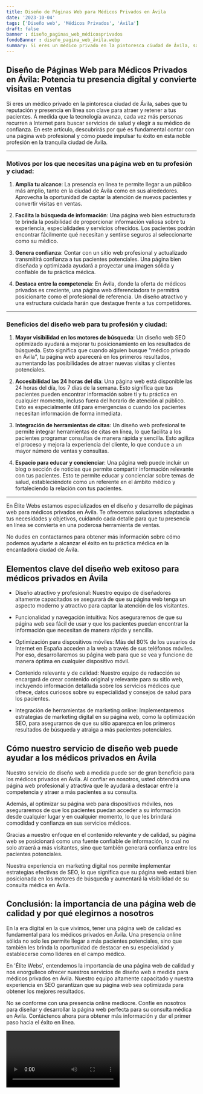 ```yaml
---
title: Diseño de Páginas Web para Médicos Privados en Ávila
date: '2023-10-04'
tags: ['Diseño web', 'Médicos Privados', 'Ávila']
draft: false
banner : diseño_paginas_web_médicosprivados
fondoBanner : diseño_pagina_web_ávila.webp
summary: Si eres un médico privado en la pintoresca ciudad de Ávila, sabes que tu reputación y presencia en línea son clave para atraer y retener a tus pacientes. A medida que la tecnología avanza, cada vez más personas recurren a Internet para buscar servicios de salud y elegir a su médico de confianza. En este artículo, descubrirás por qué es fundamental contar con una página web profesional y cómo puede impulsar tu éxito en esta noble profesión en la tranquila ciudad de Ávila.
---
```


## Diseño de Páginas Web para Médicos Privados en Ávila: Potencia tu presencia digital y convierte visitas en ventas

Si eres un médico privado en la pintoresca ciudad de Ávila, sabes que tu reputación y presencia en línea son clave para atraer y retener a tus pacientes. A medida que la tecnología avanza, cada vez más personas recurren a Internet para buscar servicios de salud y elegir a su médico de confianza. En este artículo, descubrirás por qué es fundamental contar con una página web profesional y cómo puede impulsar tu éxito en esta noble profesión en la tranquila ciudad de Ávila.

---

### Motivos por los que necesitas una página web en tu profesión y ciudad:

1. **Amplía tu alcance**: La presencia en línea te permite llegar a un público más amplio, tanto en la ciudad de Ávila como en sus alrededores. Aprovecha la oportunidad de captar la atención de nuevos pacientes y convertir visitas en ventas.

2. **Facilita la búsqueda de información**: Una página web bien estructurada te brinda la posibilidad de proporcionar información valiosa sobre tu experiencia, especialidades y servicios ofrecidos. Los pacientes podrán encontrar fácilmente qué necesitan y sentirse seguros al seleccionarte como su médico.

3. **Genera confianza**: Contar con un sitio web profesional y actualizado transmitirá confianza a tus pacientes potenciales. Una página bien diseñada y optimizada ayudará a proyectar una imagen sólida y confiable de tu práctica médica.

4. **Destaca entre la competencia**: En Ávila, donde la oferta de médicos privados es creciente, una página web diferenciadora te permitirá posicionarte como el profesional de referencia. Un diseño atractivo y una estructura cuidada harán que destaque frente a tus competidores.

---

### Beneficios del diseño web para tu profesión y ciudad:

1. **Mayor visibilidad en los motores de búsqueda**: Un diseño web SEO optimizado ayudará a mejorar tu posicionamiento en los resultados de búsqueda. Esto significa que cuando alguien busque "médico privado en Ávila", tu página web aparecerá en los primeros resultados, aumentando las posibilidades de atraer nuevas visitas y clientes potenciales.

2. **Accesibilidad las 24 horas del día**: Una página web está disponible las 24 horas del día, los 7 días de la semana. Esto significa que tus pacientes pueden encontrar información sobre ti y tu práctica en cualquier momento, incluso fuera del horario de atención al público. Esto es especialmente útil para emergencias o cuando los pacientes necesitan información de forma inmediata.

3. **Integración de herramientas de citas**: Un diseño web profesional te permite integrar herramientas de citas en línea, lo que facilita a los pacientes programar consultas de manera rápida y sencilla. Esto agiliza el proceso y mejora la experiencia del cliente, lo que conduce a un mayor número de ventas y consultas.

4. **Espacio para educar y concienciar**: Una página web puede incluir un blog o sección de noticias que permite compartir información relevante con tus pacientes. Esto te permite educar y concienciar sobre temas de salud, estableciéndote como un referente en el ámbito médico y fortaleciendo la relación con tus pacientes.

---

En Élite Webs estamos especializados en el diseño y desarrollo de páginas web para médicos privados en Ávila. Te ofrecemos soluciones adaptadas a tus necesidades y objetivos, cuidando cada detalle para que tu presencia en línea se convierta en una poderosa herramienta de ventas.

No dudes en contactarnos para obtener más información sobre cómo podemos ayudarte a alcanzar el éxito en tu práctica médica en la encantadora ciudad de Ávila.

<GifSeo />

<Cta />

## Elementos clave del diseño web exitoso para médicos privados en Ávila

- Diseño atractivo y profesional: Nuestro equipo de diseñadores altamente capacitados se asegurará de que su página web tenga un aspecto moderno y atractivo para captar la atención de los visitantes.

- Funcionalidad y navegación intuitiva: Nos aseguraremos de que su página web sea fácil de usar y que los pacientes puedan encontrar la información que necesitan de manera rápida y sencilla.

- Optimización para dispositivos móviles: Más del 80% de los usuarios de Internet en España acceden a la web a través de sus teléfonos móviles. Por eso, desarrollaremos su página web para que se vea y funcione de manera óptima en cualquier dispositivo móvil.

- Contenido relevante y de calidad: Nuestro equipo de redacción se encargará de crear contenido original y relevante para su sitio web, incluyendo información detallada sobre los servicios médicos que ofrece, datos curiosos sobre su especialidad y consejos de salud para los pacientes.

- Integración de herramientas de marketing online: Implementaremos estrategias de marketing digital en su página web, como la optimización SEO, para asegurarnos de que su sitio aparezca en los primeros resultados de búsqueda y atraiga a más pacientes potenciales.

## Cómo nuestro servicio de diseño web puede ayudar a los médicos privados en Ávila

Nuestro servicio de diseño web a medida puede ser de gran beneficio para los médicos privados en Ávila. Al confiar en nosotros, usted obtendrá una página web profesional y atractiva que le ayudará a destacar entre la competencia y atraer a más pacientes a su consulta.

Además, al optimizar su página web para dispositivos móviles, nos aseguraremos de que los pacientes puedan acceder a su información desde cualquier lugar y en cualquier momento, lo que les brindará comodidad y confianza en sus servicios médicos.

Gracias a nuestro enfoque en el contenido relevante y de calidad, su página web se posicionará como una fuente confiable de información, lo cual no solo atraerá a más visitantes, sino que también generará confianza entre los pacientes potenciales.

Nuestra experiencia en marketing digital nos permite implementar estrategias efectivas de SEO, lo que significa que su página web estará bien posicionada en los motores de búsqueda y aumentará la visibilidad de su consulta médica en Ávila.

## Conclusión: la importancia de una página web de calidad y por qué elegirnos a nosotros

En la era digital en la que vivimos, tener una página web de calidad es fundamental para los médicos privados en Ávila. Una presencia online sólida no solo les permite llegar a más pacientes potenciales, sino que también les brinda la oportunidad de destacar en su especialidad y establecerse como líderes en el campo médico.

En 'Élite Webs', entendemos la importancia de una página web de calidad y nos enorgullece ofrecer nuestros servicios de diseño web a medida para médicos privados en Ávila. Nuestro equipo altamente capacitado y nuestra experiencia en SEO garantizan que su página web sea optimizada para obtener los mejores resultados.

No se conforme con una presencia online mediocre. Confíe en nosotros para diseñar y desarrollar la página web perfecta para su consulta médica en Ávila. Contáctenos ahora para obtener más información y dar el primer paso hacia el éxito en línea.

<Video />

<CtaBot job='Médicos Privados' city='Ávila'/>

<Gmaps query='Ávila+españa+maps' />
